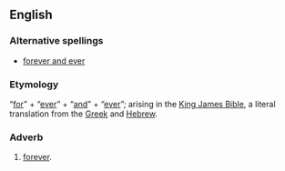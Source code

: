 ==English==
===Alternative spellings===
* [[forever and ever]]

===Etymology===
“[[for]]” + “[[ever]]” + “[[and]]” + “[[ever]]”; arising in the [[King James Bible]], a literal translation from the [[Greek]] and [[Hebrew]].

===Adverb===
{{en-adv|pos=[[for]] [[ever]] [[and]] [[ever]]|-}}

# {{i-c|as an intensifier}} [[forever]].